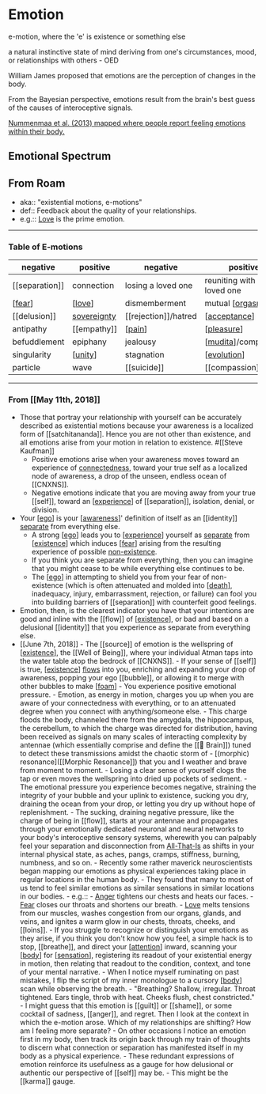 # Emotion

e-motion, where the 'e' is existence or something else

a natural instinctive state of mind deriving from one's circumstances, mood, or relationships with others - OED

William James proposed that emotions are the perception of changes in the body.

From the Bayesian perspective, emotions result from the brain's best guess of the causes of interoceptive signals.

[Nummenmaa et al. (2013) mapped where people report feeling emotions within their body.](http://www.pnas.org/content/early/2013/12/26/1321664111)

## Emotional Spectrum

## From Roam

- aka:: "existential motions, e-motions"
- def:: Feedback about the quality of your relationships.
- e.g.:: [Love]([[love]]) is the prime emotion.

---

### Table of E-motions

| negative       | positive                     | negative             | positive                   |
| -------------- | ---------------------------- | -------------------- | -------------------------- |
| [[separation]] | connection                   | losing a loved one   | reuniting with a loved one |
| [[fear]]       | [[love]]                     | dismemberment        | mutual [[orgasm]]          |
| [[delusion]]   | [sovereignty]([[sovereign]]) | [[rejection]]/hatred | [[acceptance]]             |
| antipathy      | [[empathy]]                  | [[pain]]             | [[pleasure]]               |
| befuddlement   | epiphany                     | jealousy             | [[mudita]]/compersion      |
| singularity    | [[unity]]                    | stagnation           | [[evolution]]              |
| particle       | wave                         | [[suicide]]          | [[compassion]]             |

---

### From [[May 11th, 2018]]

- Those that portray your relationship with yourself can be accurately described as existential motions because your awareness is a localized form of [[satchitananda]]. Hence you are not other than existence, and all emotions arise from your motion in relation to existence. #[[Steve Kaufman]]
  - Positive emotions arise when your awareness moves toward an experience of [connectedness]([[unity]]), toward your true self as a localized node of awareness, a drop of the unseen, endless ocean of [[CNXNS]].
  - Negative emotions indicate that you are moving away from your true [[self]], toward an [[experience]] of [[separation]], isolation, denial, or division.
- Your [[ego]] is your [[awareness]]' definition of itself as an [[identity]] [separate]([[separation]]) from everything else.
  - A strong [[ego]] leads you to [[experience]] yourself as [separate]([[separation]]) from [[existence]] which induces [[fear]] arising from the resulting experience of possible [non-existence]([[death]]).
  - If you think you are separate from everything, then you can imagine that you might cease to be while everything else continues to be.
  - The [[ego]] in attempting to shield you from your fear of non-existence (which is often attenuated and molded into [[death]], inadequacy, injury, embarrassment, rejection, or failure) can fool you into building barriers of [[separation]] with counterfeit good feelings.
- Emotion, then, is the clearest indicator you have that your intentions are good and inline with the [[flow]] of [[existence]], or bad and based on a delusional [[identity]] that you experience as separate from everything else.
- [[June 7th, 2018]] - The [[source]] of emotion is the wellspring of [[existence]], the [[Well of Being]], where your individual Atman taps into the water table atop the bedrock of [[CNXNS]]. - If your sense of [[self]] is true, [[existence]] [flows]([[flow]]) into you, enriching and expanding your drop of awareness, popping your ego [[bubble]], or allowing it to merge with other bubbles to make [[foam]] - You experience positive emotional pressure. - Emotion, as energy in motion, charges you up when you are aware of your connectedness with everything, or to an attenuated degree when you connect with anything/someone else. - This charge floods the body, channeled there from the amygdala, the hippocampus, the cerebellum, to which the charge was directed for distribution, having been received as signals on many scales of interacting complexity by antennae (which essentially comprise and define the [[🧠 Brain]]) tuned to detect these transmissions amidst the chaotic storm of - [(morphic) resonance]([[Morphic Resonance]]) that you and I weather and brave from moment to moment. - Losing a clear sense of yourself clogs the tap or even moves the wellspring into dried up pockets of sediment. - The emotional pressure you experience becomes negative, straining the integrity of your bubble and your uplink to existence, sucking you dry, draining the ocean from your drop, or letting you dry up without hope of replenishment. - The sucking, draining negative pressure, like the charge of being in [[flow]], starts at your antennae and propagates through your emotionally dedicated neuronal and neural networks to your body's interoceptive sensory systems, wherewith you can palpably feel your separation and disconnection from [All-That-Is]([[satchitananda]]) as shifts in your internal physical state, as aches, pangs, cramps, stiffness, burning, numbness, and so on. - Recently some rather maverick neuroscientists began mapping our emotions as physical experiences taking place in regular locations in the human body. - They found that many to most of us tend to feel similar emotions as similar sensations in similar locations in our bodies. - e.g.:: - [Anger]([[anger]]) tightens our chests and heats our faces. - [Fear]([[fear]]) closes our throats and shortens our breath. - [Love]([[love]]) melts tensions from our muscles, washes congestion from our organs, glands, and veins, and ignites a warm glow in our chests, throats, cheeks, and [[loins]]. - If you struggle to recognize or distinguish your emotions as they arise, if you think you don't know how you feel, a simple hack is to stop, [[breathe]], and direct your [[attention]] inward, scanning your [[body]] for [[sensation]], registering its readout of your existential energy in motion, then relating that readout to the condition, context, and tone of your mental narrative. - When I notice myself ruminating on past mistakes, I flip the script of my inner monologue to a cursory [[body]] scan while observing the breath. - "Breathing? Shallow, irregular.
  Throat tightened.
  Ears tingle, throb with heat.
  Cheeks flush, chest constricted." - I might guess that this emotion is [[guilt]] or [[shame]], or some cocktail of sadness, [[anger]], and regret. Then I look at the context in which the e-motion arose. Which of my relationships are shifting? How am I feeling more separate? - On other occasions I notice an emotion first in my body, then track its origin back through my train of thoughts to discern what connection or separation has manifested itself in my body as a physical experience. - These redundant expressions of emotion reinforce its usefulness as a gauge for how delusional or authentic our perspective of [[self]] may be. - This might be the [[karma]] gauge.

[//begin]: # "Autogenerated link references for markdown compatibility"
[fear]: fear "Fear"
[love]: love "Love"
[orgasm]: orgasm "orgasm"
[acceptance]: ../full-smile/acceptance "Acceptance"
[pain]: pain "Pain"
[pleasure]: pleasure "pleasure"
[mudita]: mudita "mudita"
[unity]: unity "unity"
[evolution]: evolution "Evolution"
[experience]: experience "experience"
[ego]: ego "Ego"
[awareness]: awareness "Awareness"
[ego]: ego "Ego"
[experience]: experience "experience"
[existence]: existence "existence"
[fear]: fear "Fear"
[ego]: ego "Ego"
[death]: death "death"
[existence]: existence "existence"
[existence]: existence "existence"
[existence]: existence "existence"
[foam]: ../../projects/commonplace/foam "Foam"
[attention]: attention "Attention"
[body]: body "body"
[sensation]: CNXNS/sensation "sensation"
[body]: body "body"
[//end]: # "Autogenerated link references"
